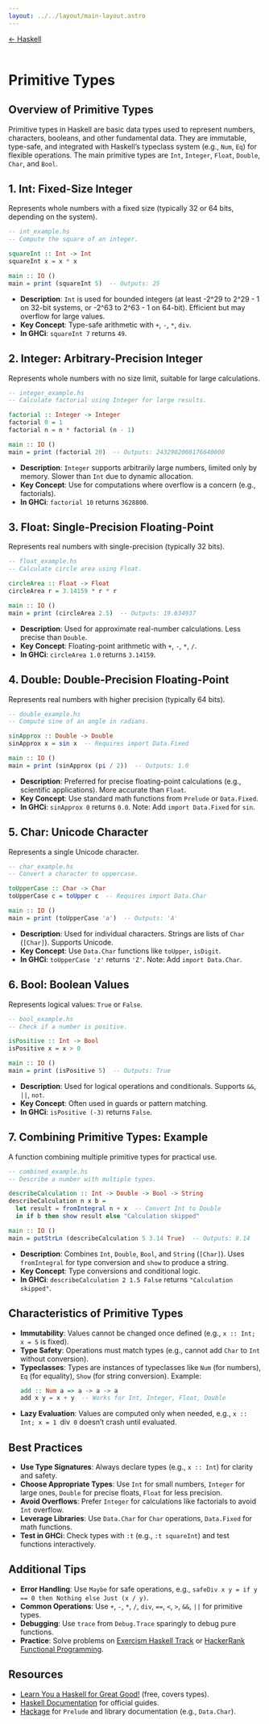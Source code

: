 ```yaml
---
layout: ../../layout/main-layout.astro
---
```

<a href="/haskell">← Haskell</a> <br /> <br />

# Primitive Types

## Overview of Primitive Types
Primitive types in Haskell are basic data types used to represent numbers, characters, booleans, and other fundamental data. They are immutable, type-safe, and integrated with Haskell’s typeclass system (e.g., `Num`, `Eq`) for flexible operations. The main primitive types are `Int`, `Integer`, `Float`, `Double`, `Char`, and `Bool`.

## 1. Int: Fixed-Size Integer
Represents whole numbers with a fixed size (typically 32 or 64 bits, depending on the system).

```haskell
-- int_example.hs
-- Compute the square of an integer.

squareInt :: Int -> Int
squareInt x = x * x

main :: IO ()
main = print (squareInt 5)  -- Outputs: 25
```

- **Description**: `Int` is used for bounded integers (at least -2^29 to 2^29 - 1 on 32-bit systems, or -2^63 to 2^63 - 1 on 64-bit). Efficient but may overflow for large values.
- **Key Concept**: Type-safe arithmetic with `+`, `-`, `*`, `div`.
- **In GHCi**: `squareInt 7` returns `49`.

## 2. Integer: Arbitrary-Precision Integer
Represents whole numbers with no size limit, suitable for large calculations.

```haskell
-- integer_example.hs
-- Calculate factorial using Integer for large results.

factorial :: Integer -> Integer
factorial 0 = 1
factorial n = n * factorial (n - 1)

main :: IO ()
main = print (factorial 20)  -- Outputs: 2432902008176640000
```

- **Description**: `Integer` supports arbitrarily large numbers, limited only by memory. Slower than `Int` due to dynamic allocation.
- **Key Concept**: Use for computations where overflow is a concern (e.g., factorials).
- **In GHCi**: `factorial 10` returns `3628800`.

## 3. Float: Single-Precision Floating-Point
Represents real numbers with single-precision (typically 32 bits).

```haskell
-- float_example.hs
-- Calculate circle area using Float.

circleArea :: Float -> Float
circleArea r = 3.14159 * r * r

main :: IO ()
main = print (circleArea 2.5)  -- Outputs: 19.634937
```

- **Description**: Used for approximate real-number calculations. Less precise than `Double`.
- **Key Concept**: Floating-point arithmetic with `+`, `-`, `*`, `/`.
- **In GHCi**: `circleArea 1.0` returns `3.14159`.

## 4. Double: Double-Precision Floating-Point
Represents real numbers with higher precision (typically 64 bits).

```haskell
-- double_example.hs
-- Compute sine of an angle in radians.

sinApprox :: Double -> Double
sinApprox x = sin x  -- Requires import Data.Fixed

main :: IO ()
main = print (sinApprox (pi / 2))  -- Outputs: 1.0
```

- **Description**: Preferred for precise floating-point calculations (e.g., scientific applications). More accurate than `Float`.
- **Key Concept**: Use standard math functions from `Prelude` or `Data.Fixed`.
- **In GHCi**: `sinApprox 0` returns `0.0`. Note: Add `import Data.Fixed` for `sin`.

## 5. Char: Unicode Character
Represents a single Unicode character.

```haskell
-- char_example.hs
-- Convert a character to uppercase.

toUpperCase :: Char -> Char
toUpperCase c = toUpper c  -- Requires import Data.Char

main :: IO ()
main = print (toUpperCase 'a')  -- Outputs: 'A'
```

- **Description**: Used for individual characters. Strings are lists of `Char` (`[Char]`). Supports Unicode.
- **Key Concept**: Use `Data.Char` functions like `toUpper`, `isDigit`.
- **In GHCi**: `toUpperCase 'z'` returns `'Z'`. Note: Add `import Data.Char`.

## 6. Bool: Boolean Values
Represents logical values: `True` or `False`.

```haskell
-- bool_example.hs
-- Check if a number is positive.

isPositive :: Int -> Bool
isPositive x = x > 0

main :: IO ()
main = print (isPositive 5)  -- Outputs: True
```

- **Description**: Used for logical operations and conditionals. Supports `&&`, `||`, `not`.
- **Key Concept**: Often used in guards or pattern matching.
- **In GHCi**: `isPositive (-3)` returns `False`.

## 7. Combining Primitive Types: Example
A function combining multiple primitive types for practical use.

```haskell
-- combined_example.hs
-- Describe a number with multiple types.

describeCalculation :: Int -> Double -> Bool -> String
describeCalculation n x b =
  let result = fromIntegral n + x  -- Convert Int to Double
  in if b then show result else "Calculation skipped"

main :: IO ()
main = putStrLn (describeCalculation 5 3.14 True)  -- Outputs: 8.14
```

- **Description**: Combines `Int`, `Double`, `Bool`, and `String` (`[Char]`). Uses `fromIntegral` for type conversion and `show` to produce a string.
- **Key Concept**: Type conversions and conditional logic.
- **In GHCi**: `describeCalculation 2 1.5 False` returns `"Calculation skipped"`.

## Characteristics of Primitive Types
- **Immutability**: Values cannot be changed once defined (e.g., `x :: Int; x = 5` is fixed).
- **Type Safety**: Operations must match types (e.g., cannot add `Char` to `Int` without conversion).
- **Typeclasses**: Types are instances of typeclasses like `Num` (for numbers), `Eq` (for equality), `Show` (for string conversion). Example:
  ```haskell
  add :: Num a => a -> a -> a
  add x y = x + y  -- Works for Int, Integer, Float, Double
  ```
- **Lazy Evaluation**: Values are computed only when needed, e.g., `x :: Int; x = 1 `div` 0` doesn’t crash until evaluated.

## Best Practices
- **Use Type Signatures**: Always declare types (e.g., `x :: Int`) for clarity and safety.
- **Choose Appropriate Types**: Use `Int` for small numbers, `Integer` for large ones, `Double` for precise floats, `Float` for less precision.
- **Avoid Overflows**: Prefer `Integer` for calculations like factorials to avoid `Int` overflow.
- **Leverage Libraries**: Use `Data.Char` for `Char` operations, `Data.Fixed` for math functions.
- **Test in GHCi**: Check types with `:t` (e.g., `:t squareInt`) and test functions interactively.

## Additional Tips
- **Error Handling**: Use `Maybe` for safe operations, e.g., `safeDiv x y = if y == 0 then Nothing else Just (x / y)`.
- **Common Operations**: Use `+`, `-`, `*`, `/`, `div`, `==`, `<`, `>`, `&&`, `||` for primitive types.
- **Debugging**: Use `trace` from `Debug.Trace` sparingly to debug pure functions.
- **Practice**: Solve problems on [Exercism Haskell Track](https://exercism.org/tracks/haskell) or [HackerRank Functional Programming](https://www.hackerrank.com/domains/functional-programming).

## Resources
- [Learn You a Haskell for Great Good!](http://learnyouahaskell.com/) (free, covers types).
- [Haskell Documentation](https://www.haskell.org/documentation/) for official guides.
- [Hackage](https://hackage.haskell.org/) for `Prelude` and library documentation (e.g., `Data.Char`).